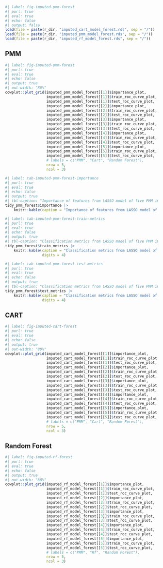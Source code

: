 ``` r
#| label: fig-imputed-pmm-forest
#| purl: true
#| eval: true
#| echo: false
#| output: false
load(file = paste(r_dir, "imputed_cart_model_forest.rds", sep = "/"))
load(file = paste(r_dir, "imputed_pmm_model_forest.rds", sep = "/"))
load(file = paste(r_dir, "imputed_rf_model_forest.rds", sep = "/"))

```


::: {.panel-tabset}

## PMM

``` .r
#| label: fig-imputed-pmm-forest
#| purl: true
#| eval: true
#| echo: false
#| output: true
#| out-width: "80%"
cowplot::plot_grid(imputed_pmm_model_forest[[1]]$importance_plot,
                   imputed_pmm_model_forest[[1]]$train_roc_curve_plot,
                   imputed_pmm_model_forest[[1]]$test_roc_curve_plot,
                   imputed_pmm_model_forest[[2]]$importance_plot,
                   imputed_pmm_model_forest[[2]]$train_roc_curve_plot,
                   imputed_pmm_model_forest[[2]]$test_roc_curve_plot,
                   imputed_pmm_model_forest[[3]]$importance_plot,
                   imputed_pmm_model_forest[[3]]$train_roc_curve_plot,
                   imputed_pmm_model_forest[[3]]$test_roc_curve_plot,
                   imputed_pmm_model_forest[[4]]$importance_plot,
                   imputed_pmm_model_forest[[4]]$train_roc_curve_plot,
                   imputed_pmm_model_forest[[4]]$test_roc_curve_plot,
                   imputed_pmm_model_forest[[5]]$importance_plot,
                   imputed_pmm_model_forest[[5]]$train_roc_curve_plot,
                   imputed_pmm_model_forest[[5]]$test_roc_curve_plot,
                   # labels = c("PMM", "Cart", "Random Forest"),
                   nrow = 5,
                   ncol = 3)

```

``` .r
#| label: tab-imputed-pmm-forest-importance
#| purl: true
#| eval: true
#| echo: false
#| output: true
#| tbl-caption: "Importance of features from LASSO model of five PMM imputed datasets."
tidy_pmm_forest$importance |>
    knitr::kable(caption = "Importance of features from LASSO model of five PMM imputed datasets.")

```

``` .r
#| label: tab-imputed-pmm-forest-train-metrics
#| purl: true
#| eval: true
#| echo: false
#| output: true
#| tbl-caption: "Classification metrics from LASSO model of five PMM imputed datasets (Training Data)."
tidy_pmm_forest$train_metrics |>
    knitr::kable(caption = "Classification metrics from LASSO model of five PMM imputed datasets (Training Data).",
                 digits = 4)

```

``` .r
#| label: tab-imputed-pmm-forest-test-metrics
#| purl: true
#| eval: true
#| echo: false
#| output: true
#| tbl-caption: "Classification metrics from LASSO model of five PMM imputed datasets (Testing Data)."
tidy_pmm_forest$test_metrics |>
    knitr::kable(caption = "Classification metrics from LASSO model of five PMM imputed datasets (Testing Data).",
                 digits = 4)

```

## CART

``` .r
#| label: fig-imputed-cart-forest
#| purl: true
#| eval: true
#| echo: false
#| output: true
#| out-width: "80%"
cowplot::plot_grid(imputed_cart_model_forest[[1]]$importance_plot,
                   imputed_cart_model_forest[[1]]$train_roc_curve_plot,
                   imputed_cart_model_forest[[1]]$test_roc_curve_plot,
                   imputed_cart_model_forest[[2]]$importance_plot,
                   imputed_cart_model_forest[[2]]$train_roc_curve_plot,
                   imputed_cart_model_forest[[2]]$test_roc_curve_plot,
                   imputed_cart_model_forest[[3]]$importance_plot,
                   imputed_cart_model_forest[[3]]$train_roc_curve_plot,
                   imputed_cart_model_forest[[3]]$test_roc_curve_plot,
                   imputed_cart_model_forest[[4]]$importance_plot,
                   imputed_cart_model_forest[[4]]$train_roc_curve_plot,
                   imputed_cart_model_forest[[4]]$test_roc_curve_plot,
                   imputed_cart_model_forest[[5]]$importance_plot,
                   imputed_cart_model_forest[[5]]$train_roc_curve_plot,
                   imputed_cart_model_forest[[5]]$test_roc_curve_plot,
                   # labels = c("PMM", "Cart", "Random Forest"),
                   nrow = 5,
                   ncol = 3)

```

## Random Forest

``` .r
#| label: fig-imputed-rf-forest
#| purl: true
#| eval: true
#| echo: false
#| output: true
#| out-width: "80%"
cowplot::plot_grid(imputed_rf_model_forest[[1]]$importance_plot,
                   imputed_rf_model_forest[[1]]$train_roc_curve_plot,
                   imputed_rf_model_forest[[1]]$test_roc_curve_plot,
                   imputed_rf_model_forest[[2]]$importance_plot,
                   imputed_rf_model_forest[[2]]$train_roc_curve_plot,
                   imputed_rf_model_forest[[2]]$test_roc_curve_plot,
                   imputed_rf_model_forest[[3]]$importance_plot,
                   imputed_rf_model_forest[[3]]$train_roc_curve_plot,
                   imputed_rf_model_forest[[3]]$test_roc_curve_plot,
                   imputed_rf_model_forest[[4]]$importance_plot,
                   imputed_rf_model_forest[[4]]$train_roc_curve_plot,
                   imputed_rf_model_forest[[4]]$test_roc_curve_plot,
                   imputed_rf_model_forest[[5]]$importance_plot,
                   imputed_rf_model_forest[[5]]$train_roc_curve_plot,
                   imputed_rf_model_forest[[5]]$test_roc_curve_plot,
                   # labels = c("PMM", "Rf", "Random Forest"),
                   nrow = 5,
                   ncol = 3)

```

:::
